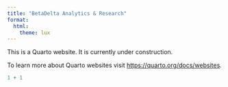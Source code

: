 ```yaml
---
title: "BetaDelta Analytics & Research"
format:
  html:
    theme: lux
---
```


This is a Quarto website. It is currently under construction.

To learn more about Quarto websites visit <https://quarto.org/docs/websites>.

```r
1 + 1
```
